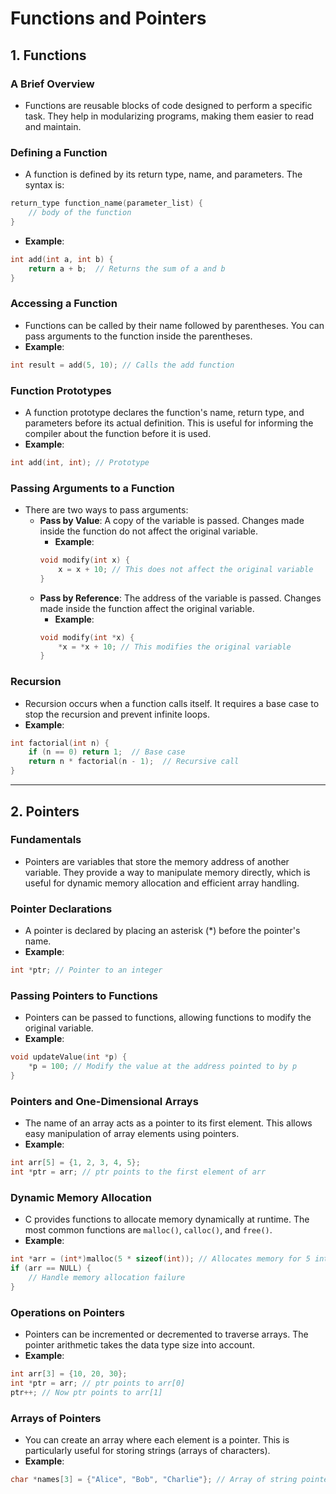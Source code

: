 # Functions and Pointers

## 1. Functions

### A Brief Overview

- Functions are reusable blocks of code designed to perform a specific task. They help in modularizing programs, making them easier to read and maintain.

### Defining a Function

- A function is defined by its return type, name, and parameters. The syntax is:

```c
return_type function_name(parameter_list) {
    // body of the function
}
```

- **Example**:

```c
int add(int a, int b) {
    return a + b;  // Returns the sum of a and b
}
```

### Accessing a Function

- Functions can be called by their name followed by parentheses. You can pass arguments to the function inside the parentheses.
- **Example**:

```c
int result = add(5, 10); // Calls the add function
```

### Function Prototypes

- A function prototype declares the function's name, return type, and parameters before its actual definition. This is useful for informing the compiler about the function before it is used.
- **Example**:

```c
int add(int, int); // Prototype
```

### Passing Arguments to a Function

- There are two ways to pass arguments:
  - **Pass by Value**: A copy of the variable is passed. Changes made inside the function do not affect the original variable.
    - **Example**:
    ```c
    void modify(int x) {
        x = x + 10; // This does not affect the original variable
    }
    ```
  - **Pass by Reference**: The address of the variable is passed. Changes made inside the function affect the original variable.
    - **Example**:
    ```c
    void modify(int *x) {
        *x = *x + 10; // This modifies the original variable
    }
    ```

### Recursion

- Recursion occurs when a function calls itself. It requires a base case to stop the recursion and prevent infinite loops.
- **Example**:

```c
int factorial(int n) {
    if (n == 0) return 1;  // Base case
    return n * factorial(n - 1);  // Recursive call
}
```

---

## 2. Pointers

### Fundamentals

- Pointers are variables that store the memory address of another variable. They provide a way to manipulate memory directly, which is useful for dynamic memory allocation and efficient array handling.

### Pointer Declarations

- A pointer is declared by placing an asterisk (\*) before the pointer's name.
- **Example**:

```c
int *ptr; // Pointer to an integer
```

### Passing Pointers to Functions

- Pointers can be passed to functions, allowing functions to modify the original variable.
- **Example**:

```c
void updateValue(int *p) {
    *p = 100; // Modify the value at the address pointed to by p
}
```

### Pointers and One-Dimensional Arrays

- The name of an array acts as a pointer to its first element. This allows easy manipulation of array elements using pointers.
- **Example**:

```c
int arr[5] = {1, 2, 3, 4, 5};
int *ptr = arr; // ptr points to the first element of arr
```

### Dynamic Memory Allocation

- C provides functions to allocate memory dynamically at runtime. The most common functions are `malloc()`, `calloc()`, and `free()`.
- **Example**:

```c
int *arr = (int*)malloc(5 * sizeof(int)); // Allocates memory for 5 integers
if (arr == NULL) {
    // Handle memory allocation failure
}
```

### Operations on Pointers

- Pointers can be incremented or decremented to traverse arrays. The pointer arithmetic takes the data type size into account.
- **Example**:

```c
int arr[3] = {10, 20, 30};
int *ptr = arr; // ptr points to arr[0]
ptr++; // Now ptr points to arr[1]
```

### Arrays of Pointers

- You can create an array where each element is a pointer. This is particularly useful for storing strings (arrays of characters).
- **Example**:

```c
char *names[3] = {"Alice", "Bob", "Charlie"}; // Array of string pointers
```
